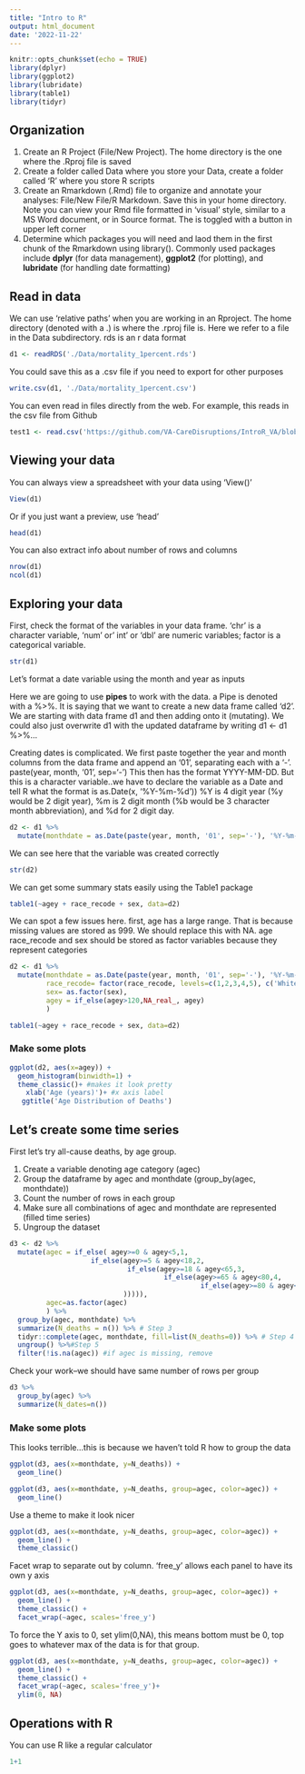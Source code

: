 ```yaml
---
title: "Intro to R"
output: html_document
date: '2022-11-22'
---
```


```r
knitr::opts_chunk$set(echo = TRUE)
library(dplyr)
library(ggplot2)
library(lubridate)
library(table1)
library(tidyr)
```

## Organization

1.  Create an R Project (File/New Project). The home directory is the one where the .Rproj file is saved
2.  Create a folder called Data where you store your Data, create a folder called 'R' where you store R scripts
3.  Create an Rmarkdown (.Rmd) file to organize and annotate your analyses: File/New File/R Markdown. Save this in your home directory. Note you can view your Rmd file formatted in 'visual' style, similar to a MS Word document, or in Source format. The is toggled with a button in upper left corner
4.  Determine which packages you will need and laod them in the first chunk of the Rmarkdown using library(). Commonly used packages include **dplyr** (for data management), **ggplot2** (for plotting), and **lubridate** (for handling date formatting)

## Read in data

We can use 'relative paths' when you are working in an Rproject. The home directory (denoted with a .) is where the .rproj file is. Here we refer to a file in the Data subdirectory. rds is an r data format

```r
d1 <- readRDS('./Data/mortality_1percent.rds')
```

You could save this as a .csv file if you need to export for other purposes

```r
write.csv(d1, './Data/mortality_1percent.csv')
```

You can even read in files directly from the web. For example, this reads in the csv file from Github

```r
test1 <- read.csv('https://github.com/VA-CareDisruptions/IntroR_VA/blob/main/Data/mortality_1percent.csv?raw=true')
```

## Viewing your data

You can always view a spreadsheet with your data using 'View()'

```r
View(d1)
```

Or if you just want a preview, use 'head'

```r
head(d1)
```

You can also extract info about number of rows and columns

```r
nrow(d1)
ncol(d1)
```

## Exploring your data

First, check the format of the variables in your data frame. 'chr' is a character variable, 'num' or' int' or 'dbl' are numeric variables; factor is a categorical variable.

```r
str(d1)


```

Let's format a date variable using the month and year as inputs

Here we are going to use **pipes** to work with the data. a Pipe is denoted with a %\>%. It is saying that we want to create a new data frame called 'd2'. We are starting with data frame d1 and then adding onto it (mutating). We could also just overwrite d1 with the updated dataframe by writing d1 \<- d1 %\>%...

Creating dates is complicated. We first paste together the year and month columns from the data frame and append an '01', separating each with a '-'. paste(year, month, '01', sep='-') This then has the format YYYY-MM-DD. But this is a character variable..we have to declare the variable as a Date and tell R what the format is as.Date(x, '%Y-%m-%d')) %Y is 4 digit year (%y would be 2 digit year), %m is 2 digit month (%b would be 3 character month abbreviation), and %d for 2 digit day.

```r
d2 <- d1 %>%
  mutate(monthdate = as.Date(paste(year, month, '01', sep='-'), '%Y-%m-%d'))
```

We can see here that the variable was created correctly

```r
str(d2)
```

We can get some summary stats easily using the Table1 package

```r
table1(~agey + race_recode + sex, data=d2)
```

We can spot a few issues here. first, age has a large range. That is because missing values are stored as 999. We should replace this with NA. age race_recode and sex should be stored as factor variables because they represent categories

```r
d2 <- d1 %>%
  mutate(monthdate = as.Date(paste(year, month, '01', sep='-'), '%Y-%m-%d'),
         race_recode= factor(race_recode, levels=c(1,2,3,4,5), c('White','Black','Hispanic','American Indian', 'Asian/Pacific Islanders')) ,
         sex= as.factor(sex),
         agey = if_else(agey>120,NA_real_, agey)
         )
```

```r
table1(~agey + race_recode + sex, data=d2)
```

### Make some plots

```r
ggplot(d2, aes(x=agey)) + 
  geom_histogram(binwidth=1) +
  theme_classic()+ #makes it look pretty
    xlab('Age (years)')+ #x axis label
   ggtitle('Age Distribution of Deaths')

```

## Let's create some time series

First let's try all-cause deaths, by age group.

1.  Create a variable denoting age category (agec)
2.  Group the dataframe by agec and monthdate (group_by(agec, monthdate))
3.  Count the number of rows in each group
4.  Make sure all combinations of agec and monthdate are represented (filled time series)
5.  Ungroup the dataset

```r
d3 <- d2 %>%
  mutate(agec = if_else( agey>=0 & agey<5,1,
                    if_else(agey>=5 & agey<18,2,
                             if_else(agey>=18 & agey<65,3,
                                      if_else(agey>=65 & agey<80,4,
                                               if_else(agey>=80 & agey<120,5,999
                            ))))),
         agec=as.factor(agec)
         ) %>%
  group_by(agec, monthdate) %>%
  summarize(N_deaths = n()) %>% # Step 3
  tidyr::complete(agec, monthdate, fill=list(N_deaths=0)) %>% # Step 4
  ungroup() %>%#Step 5
  filter(!is.na(agec)) #if agec is missing, remove


```

Check your work--we should have same number of rows per group

```r
d3 %>% 
  group_by(agec) %>% 
  summarize(N_dates=n())
```

### Make some plots

This looks terrible...this is because we haven't told R how to group the data

```r
ggplot(d3, aes(x=monthdate, y=N_deaths)) +
  geom_line()


```

```r
ggplot(d3, aes(x=monthdate, y=N_deaths, group=agec, color=agec)) +
  geom_line()
```

Use a theme to make it look nicer

```r
ggplot(d3, aes(x=monthdate, y=N_deaths, group=agec, color=agec)) +
  geom_line() +
  theme_classic()
```

Facet wrap to separate out by column. 'free_y' allows each panel to have its own y axis

```r
ggplot(d3, aes(x=monthdate, y=N_deaths, group=agec, color=agec)) +
  geom_line() +
  theme_classic() +
  facet_wrap(~agec, scales='free_y')
```

To force the Y axis to 0, set ylim(0,NA), this means bottom must be 0, top goes to whatever max of the data is for that group.

```r
ggplot(d3, aes(x=monthdate, y=N_deaths, group=agec, color=agec)) +
  geom_line() +
  theme_classic() +
  facet_wrap(~agec, scales='free_y')+
  ylim(0, NA)
```

## Operations with R

You can use R like a regular calculator

```r
1+1
```

```r

```
